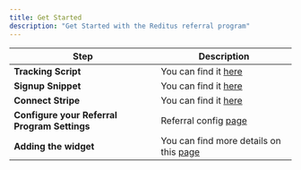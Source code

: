 ```yaml
---
title: Get Started
description: "Get Started with the Reditus referral program"
---
```



| Step    | Description |
| -------- | ------- |
| <b>Tracking Script</b>  |  You can find it [here](https://getreditus.com/saas/settings/installation)   |
| <b>Signup Snippet</b> |  You can find it [here](https://getreditus.com/saas/settings/installation)   |
| <b>Connect Stripe</b>    |  You can find it [here](https://getreditus.com/saas/settings/installation)   |
| <b>Configure your Referral Program Settings</b>    | Referral config [page](https://app.getreditus.net/saas/referral_program/config/details)   |
| <b>Adding the widget</b>    | You can find more details on this [page](https://docs.getreditus.com/referral_program/widget)   |
